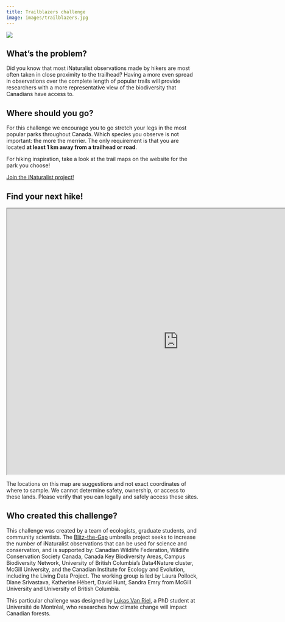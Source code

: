 ```yaml
---
title: Trailblazers challenge
image: images/trailblazers.jpg
---
```


![](images/trailblazers-banner.png){fig-align="center"}

## What's the problem?

Did you know that most iNaturalist observations made by hikers are most often taken in close proximity to the trailhead? Having a more even spread in observations over the complete length of popular trails will provide researchers with a more representative view of the biodiversity that Canadians have access to. 

## Where should you go?

For this challenge we encourage you to go stretch your legs in the most popular parks throughout Canada. Which species you observe is not important: the more the merrier. The only requirement is that you are located __at least 1 km away from a trailhead or road__. 

For hiking inspiration, take a look at the trail maps on the website for the park you choose!

[Join the iNaturalist project!](https://www.inaturalist.org/projects/blitz-the-gap-trailblazers){.btn .btn-primary .btn role="button"}

## Find your next hike!

```{=html}
<iframe width="900" height="700" src="https://pollocklab.github.io/blitz-the-gap-trailblazers/challenge_trailblazers_map.html" title="Trailblazers Challenge"></iframe>
```

:::{.callout-warning}
The locations on this map are suggestions and not exact coordinates of where to sample. We cannot determine safety, ownership, or access to these lands. Please verify that you can legally and safely access these sites.
:::

## Who created this challenge?

This challenge was created by a team of ecologists, graduate students, and community scientists. The [Blitz-the-Gap](https://blitzthegap.org/) umbrella project seeks to increase the number of iNaturalist observations that can be used for science and conservation, and is supported by: Canadian Wildlife Federation, Wildlife Conservation Society Canada, Canada Key Biodiversity Areas, Campus Biodiversity Network, University of British Columbia’s Data4Nature cluster, McGill University, and the Canadian Institute for Ecology and Evolution, including the Living Data Project. The working group is led by Laura Pollock, Diane Srivastava, Katherine Hébert, David Hunt, Sandra Emry from McGill University and University of British Columbia. 

This particular challenge was designed by [Lukas Van Riel](https://qcbs.ca/fr/membre-etudiant/?student=3207), a PhD student at Université de Montréal, who researches how climate change will impact Canadian forests.